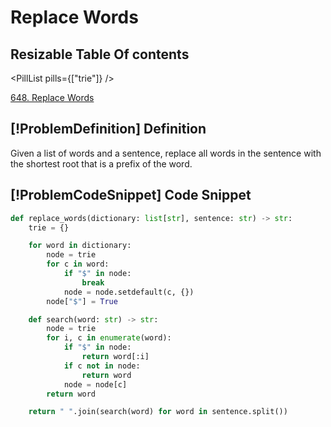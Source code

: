 # Replace Words

## Resizable Table Of contents

<DifficultyBadge difficulty="medium" />

<PillList pills={["trie"]} />

[648. Replace Words](https://leetcode.com/problems/replace-words)

## [!ProblemDefinition] Definition

Given a list of words and a sentence, replace all words in the sentence with the shortest root that is a prefix of the word.

## [!ProblemCodeSnippet] Code Snippet

```python meta="source=problems/648-replace-words/solution.py"
def replace_words(dictionary: list[str], sentence: str) -> str:
    trie = {}

    for word in dictionary:
        node = trie
        for c in word:
            if "$" in node:
                break
            node = node.setdefault(c, {})
        node["$"] = True

    def search(word: str) -> str:
        node = trie
        for i, c in enumerate(word):
            if "$" in node:
                return word[:i]
            if c not in node:
                return word
            node = node[c]
        return word

    return " ".join(search(word) for word in sentence.split())
```

